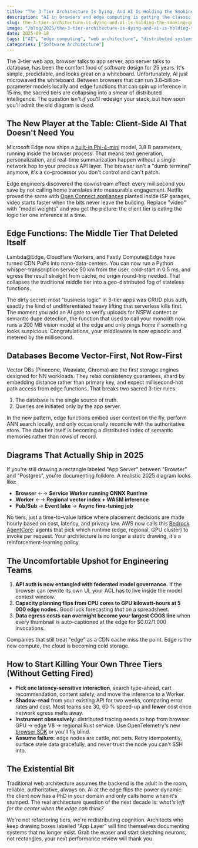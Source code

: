 ```yaml
---
title: "The 3-Tier Architecture Is Dying, And AI Is Holding the Smoking Gun"
description: "AI in browsers and edge computing is gutting the classic presentation→logic→database stack. Here's what's replacing it, and why your next architecture diagram will look like a distributed neural net."
slug: the-3-tier-architecture-is-dying-and-ai-is-holding-the-smoking-gun
image: "/blog/2025/the-3-tier-architecture-is-dying-and-ai-is-holding-the-smoking-gun.webp"
date: 2025-09-18
tags: ["AI", "edge computing", "web architecture", "distributed systems"]
categories: ["Software Architecture"]
---
```


The 3-tier web app, browser talks to app server, app server talks to database, has been the comfort food of software design for 25 years. It's simple, predictable, and looks great on a whiteboard. Unfortunately, AI just microwaved the whiteboard. Between browsers that can run 3.8-billion-parameter models locally and edge functions that can spin up inference in 15 ms, the sacred tiers are collapsing into a smear of distributed intelligence. The question isn't *if* you'll redesign your stack, but how soon you'll admit the old diagram is dead.

## The New Player at the Table: Client-Side AI That Doesn't Need You

Microsoft Edge now ships a [built-in Phi-4-mini](https://www.clickittech.com/software-development/web-application-architecture/) model, 3.8 B parameters, running inside the browser process. That means text generation, personalization, and real-time summarization happen without a single network hop to your precious API layer. The browser isn't a "dumb terminal" anymore, it's a co-processor you don't control and can't patch.

Edge engineers discovered the downstream effect: every millisecond you save by not calling home translates into measurable engagement. Netflix proved the same with [Open Connect appliances](https://medium.com/@vansh.khandelwal06/edge-computing-changing-the-face-of-online-services-and-in-real-world-web-projects-5b0e08cb89eb) planted inside ISP garages, video starts faster when the bits never leave the building. Replace "video" with "model weights" and you get the picture: the client tier is eating the logic tier one inference at a time.

## Edge Functions: The Middle Tier That Deleted Itself

Lambda@Edge, Cloudflare Workers, and Fastly Compute@Edge have turned CDN PoPs into nano-data-centers. You can now run a Python whisper-transcription service 50 km from the user, cold-start in 0.5 ms, and egress the result straight from cache, no origin round-trip needed. That collapses the traditional middle tier into a geo-distributed fog of stateless functions.

The dirty secret: most "business logic" in 3-tier apps was CRUD plus auth, exactly the kind of undifferentiated heavy lifting that serverless kills first. The moment you add an AI gate to verify uploads for NSFW content or semantic dupe detection, the function that used to call your monolith now runs a 200 MB vision model at the edge and only pings home if something looks suspicious. Congratulations, your middleware is now episodic and metered by the millisecond.

## Databases Become Vector-First, Not Row-First

Vector DBs (Pinecone, Weaviate, Chroma) are the first storage engines designed for NN workloads. They relax consistency guarantees, shard by embedding distance rather than primary key, and expect millisecond-hot path access from edge functions. That breaks two sacred 3-tier rules:

1. The database is the single source of truth.
2. Queries are initiated only by the app server.

In the new pattern, edge functions embed user context on the fly, perform ANN search locally, and only occasionally reconcile with the authoritative store. The data tier itself is becoming a distributed index of semantic memories rather than rows of record.

## Diagrams That Actually Ship in 2025

If you're still drawing a rectangle labeled "App Server" between "Browser" and "Postgres", you're documenting folklore. A realistic 2025 diagram looks like:

- **Browser** ←→ **Service Worker running ONNX Runtime**  
- **Worker** ←→ **Regional vector index + WASM inference**  
- **Pub/Sub** → **Event lake** → **Async fine-tuning job**

No tiers, just a time-to-value lattice where placement decisions are made hourly based on cost, latency, and privacy law. AWS now calls this [Bedrock AgentCore](https://aws.amazon.com/bedrock/agentcore/): agents that pick which runtime (edge, regional, GPU cluster) to invoke per request. Your architecture is no longer a static drawing, it's a reinforcement-learning policy.

## The Uncomfortable Upshot for Engineering Teams

1. **API auth is now entangled with federated model governance.** If the browser can rewrite its own UI, your ACL has to live inside the model context window.
2. **Capacity planning flips from CPU cores to GPU kilowatt-hours at 5 000 edge nodes.** Good luck forecasting *that* on a spreadsheet.
3. **Data egress costs can overnight become your largest COGS line** when every thumbnail is auto-captioned at the edge for $0.02/1 000 invocations.

Companies that still treat "edge" as a CDN cache miss the point. Edge is the new compute, the cloud is becoming cold storage.

## How to Start Killing Your Own Three Tiers (Without Getting Fired)

- **Pick one latency-sensitive interaction**, search type-ahead, cart recommendation, content safety, and move the inference to a Worker.
- **Shadow-read** from your existing API for two weeks, comparing error rates and cost. Most teams see 30, 60 % speed-up and **lower** cost once network egress melts away.
- **Instrument obsessively:** distributed tracing needs to hop from browser GPU → edge V8 → regional Rust service. Use OpenTelemetry's new [browser SDK](https://thenewstack.io/how-to-make-opentelemetry-better-in-the-browser/) or you'll fly blind.
- **Assume failure:** edge nodes are cattle, not pets. Retry idempotently, surface stale data gracefully, and never trust the node you can't SSH into.

## The Existential Bit

Traditional web architecture assumes the backend is the adult in the room, reliable, authoritative, always on. AI at the edge flips the power dynamic: the client now has a PhD in your domain and only calls home when it's stumped. The real architecture question of the next decade is: *what's left for the center when the edge can think?*

We're not refactoring tiers, we're redistributing cognition. Architects who keep drawing boxes labelled "App Layer" will find themselves documenting systems that no longer exist. Grab the eraser and start sketching neurons, not rectangles, your next performance review will thank you.